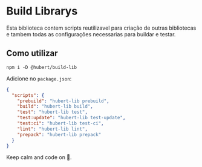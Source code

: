 
<Meta title="Libs/Build Lib/Overview" />

# Build Librarys

Esta biblioteca contem scripts reutilizavel para criação de outras bibliotecas e tambem todas as configurações necessarias para buildar e testar.

## Como utilizar

```
npm i -D @hubert/build-lib
```

Adicione no `package.json`:

```json
{
  "scripts": {
    "prebuild": "hubert-lib prebuild",
    "build": "hubert-lib build",
    "test": "hubert-lib test",
    "test:update": "hubert-lib test-update",
    "test:ci": "hubert-lib test-ci",
    "lint": "hubert-lib lint",
    "prepack": "hubert-lib prepack"
  }
}
```

Keep calm and code on 🤘.
